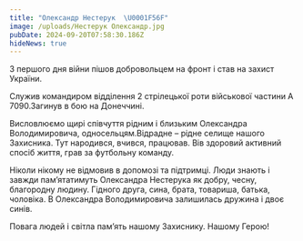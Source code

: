 ```yaml
---
title: "Олександр Нестерук  \U0001F56F"
image: /uploads/Нестерук Олександр.jpg
pubDate: 2024-09-20T07:58:30.186Z
hideNews: true
---
```


З першого дня війни пішов добровольцем на фронт і став на захист України.

Служив командиром відділення 2 стрілецької роти військової частини А 7090.Загинув в бою на Донеччині.

Висловлюємо щирі співчуття рідним і близьким Олександра Володимировича, односельцям.Відрадне – рідне селище нашого Захисника. Тут народився, вчився, працював. Вів здоровий активний спосіб життя, грав за футбольну команду.

Ніколи нікому не відмовив в допомозі та підтримці. Люди знають і завжди пам’ятатимуть Олександра Нестерука як добру, чесну, благородну людину. Гідного друга, сина, брата, товариша, батька, чоловіка. В Олександра Володимировича залишилась дружина і двоє синів.

Повага людей і світла пам’ять нашому Захиснику. Нашому Герою!
